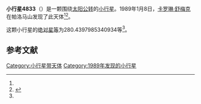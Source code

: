 {{Infobox planet
| bgcolour = #FFFFC0
| name = 4833 Meges
| symbol = 
| image = 
| caption = 
| discovery = yes
| discovery_ref = 
| discoverer = [[卡罗琳·舒梅克|卡罗琳·舒梅克]]
| discovery_site = [[帕洛马山|帕洛马山]] 
| discovered = 1989年1月8日
| designations = yes
| mp_name = 
| named_after = 
| alt_names = 1989 AL2/ 1975 XN5
| mp_category = [[特洛伊小行星|特洛伊小行星]]
| orbit_ref = <ref name="a">[http://ssd.jpl.nasa.gov/sbdb.cgi?sstr=4833 4833 Meges] {{Wayback|url=http://ssd.jpl.nasa.gov/sbdb.cgi?sstr=4833 |date=20201201183435 }}，小行星數據庫瀏覽器（JPL Small-Body Database Browser）－[[美国国家航空航天局|美国国家航空航天局]]喷气推进实验室</ref>
| epoch = 2456400.5 (2013年4月18日更新)
| aphelion = {{convert|5.731693341173635|AU|km|3|abbr=on|lk=out}}
| perihelion = {{convert|4.763917582424217|AU|km|3|abbr=on}}
| semimajor = {{convert|5.247805461798926|AU|km|3|abbr=on}}
| eccentricity = 0.092207663
| period = 4391.015981 [[日|日]]<br />12.02[[儒略年|儒略年]]
| avg_speed = 
| inclination = 34.69142785576194
| asc_node = 101.7677200477609
| mean_anomaly = 
| arg_peri = 280.4397985340934
| satellites = 
| physical_characteristics = yes
| dimensions = 
| mass = 
| density = 
| surface_grav = 
| escape_velocity = 
| sidereal_day = 
| axial_tilt = 
| pole_ecliptic_lat = 
| pole_ecliptic_lon = 
| albedo = 
| temperatures= 
| temp_name1 = 
| mean_temp_1 = 
| max_temp_1 = 
| temp_name2 = 
| max_temp_2 = 
| spectral_type = 
| abs_magnitude = 280.4397985340934
}}

'''小行星4833'''（{{lang-en|4833 Meges}}）是一颗围绕[[太阳|太阳]][[公转|公转]]的[[小行星|小行星]]。1989年1月8日，[[卡罗琳·舒梅克|卡罗琳·舒梅克]]在帕洛马山发现了此天体<ref name="a" /><ref>{{cite news|title=小行星列表|url=http://cfa-www.harvard.edu/iau/lists/NumberedMPs.txt|accessdate=2013-07-08|newspaper=哈佛大学|archive-date=2008-05-17|archive-url=https://web.archive.org/web/20080517010638/http://cfa-www.harvard.edu/iau/lists/NumberedMPs.txt|dead-url=no}}</ref>。

这颗小行星的[[绝对星等|绝对星等]]为280.4397985340934等<ref name="a" />。

==参考文献==
{{reflist}}
{{Minor Planet Number|[[小行星4832|小行星4832]]|[[小行星4834|小行星4834]]}}

{{小天体}}

[[Category:小行星带天体|Category:小行星带天体]]
[[Category:1989年发现的小行星|Category:1989年发现的小行星]]

{{asteroid-stub}}